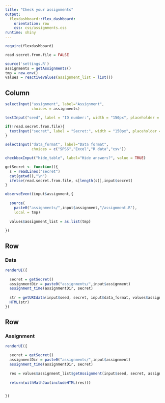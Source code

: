 ```yaml
---
title: "Check your assignments"
output: 
  flexdashboard::flex_dashboard:
    orientation: row
    css: css/assignments.css
runtime: shiny
---
```


```r
require(flexdashboard)

read.secret.from.file = FALSE

source('settings.R')
assignments = getAssignments()
tmp = new.env()
values = reactiveValues(assignment_list = list())

```


Column {.sidebar}
-----------------------------------------------------------------------

```r

selectInput("assignment", label="Assignment", 
            choices = assignments)

textInput("seed", label = "ID number:", width = "150px", placeholder = "2049324", value = "2049324")

if(!read.secret.from.file){
  textInput("secret", label = "Secret:", width = "150px", placeholder = "s3Cr34", value = "s3Cr34")
}

selectInput("data_format", label="Data format", 
            choices = c("SPSS","Excel","R data","csv"))

checkboxInput("hide_table", label="Hide answers?", value = TRUE)

getSecret <- function(){
  s = readLines("secret")
  cat(getwd(),"\n")
  ifelse(read.secret.from.file, s[length(s)],input$secret)
}

observeEvent(input$assignment,{
  
  source(
    paste0("assignments/",input$assignment,"/assignment.R"),
    local = tmp)
  
  values$assignment_list = as.list(tmp)
  
})


```


Row  {data-height=60}
------------------------------------
    
    

### Data 
    
```r

renderUI({
  
  secret = getSecret()
  assignmentDir = paste0("assignments/",input$assignment)
  assignment_time(assignmentDir, secret)
  
  str = getURIdata(input$seed, secret, input$data_format, values$assignment_list)
  HTML(str)
})
```


Row 
-------------------------------------
    
### Assignment
    
```r

renderUI({

  secret = getSecret()
  assignmentDir = paste0("assignments/",input$assignment)
  assignment_time(assignmentDir, secret)
  
  res = values$assignment_list$getAssignment(input$seed, secret, assignmentDir, solutions = !input$hide_table)
  
  return(withMathJax(includeHTML(res)))

  
})

```
   

    


